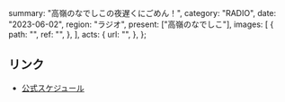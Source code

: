   summary: "高嶺のなでしこの夜遅くにごめん！",
  category: "RADIO",
  date: "2023-06-02",
  region: "ラジオ",
  present: ["高嶺のなでしこ"],
  images: [
    {
      path: "",
      ref: "",
    },
  ],
  acts: {
    url: "",
  },
};

## リンク

- [公式スケジュール](https://takanenonadeshiko.jp/?p=1009)
